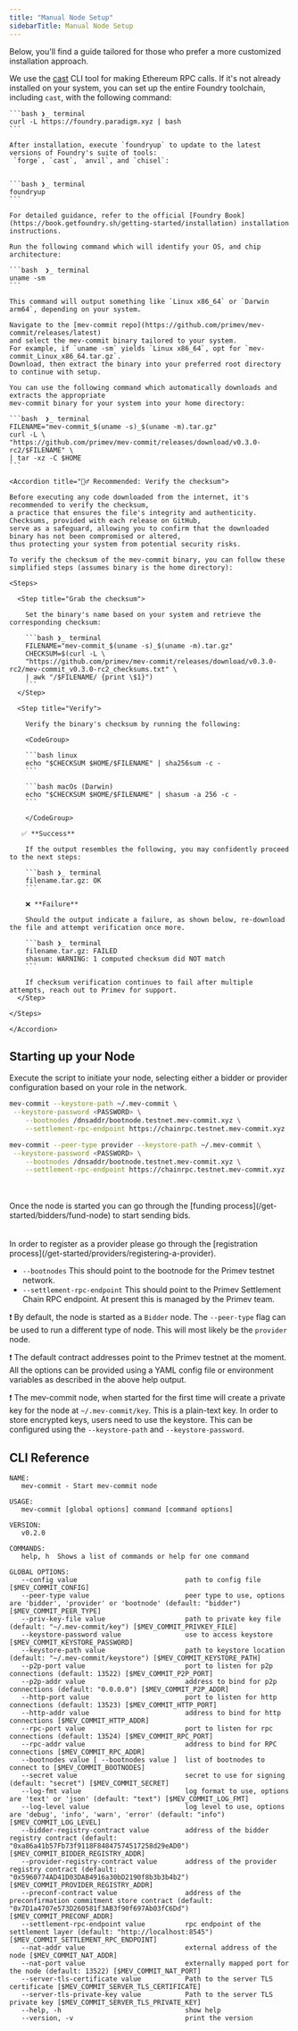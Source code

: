 ```yaml
---
title: "Manual Node Setup"
sidebarTitle: Manual Node Setup
---
```


Below, you'll find a guide tailored for those who prefer a more customized installation approach.

<Steps titleSize="h3">

  <Step title="Install cast">
  
  We use the [cast](https://book.getfoundry.sh/cast/) CLI tool for making Ethereum RPC calls.
  If it's not already installed on your system, you can set up the entire Foundry toolchain, including `cast`, with the following command:

    ```bash ❯_ terminal
    curl -L https://foundry.paradigm.xyz | bash
    ```

    After installation, execute `foundryup` to update to the latest versions of Foundry's suite of tools:
     `forge`, `cast`, `anvil`, and `chisel`:


    ```bash ❯_ terminal
    foundryup
    ```

    For detailed guidance, refer to the official [Foundry Book](https://book.getfoundry.sh/getting-started/installation) installation instructions.

  </Step>

  <Step title="Check your CPU architecture">

    Run the following command which will identify your OS, and chip architecture:

    ```bash  ❯_ terminal
    uname -sm
    ```

    This command will output something like `Linux x86_64` or `Darwin arm64`, depending on your system.

  </Step>
  <Step title="Get the mev-commit binary">

    Navigate to the [mev-commit repo](https://github.com/primev/mev-commit/releases/latest)
    and select the mev-commit binary tailored to your system.
    For example, if `uname -sm` yields `Linux x86_64`, opt for `mev-commit_Linux_x86_64.tar.gz`.
    Download, then extract the binary into your preferred root directory to continue with setup.

    You can use the following command which automatically downloads and extracts the appropriate
    mev-commit binary for your system into your home directory:

    ```bash  ❯_ terminal
    FILENAME="mev-commit_$(uname -s)_$(uname -m).tar.gz"
    curl -L \
    "https://github.com/primev/mev-commit/releases/download/v0.3.0-rc2/$FILENAME" \
    | tar -xz -C $HOME
    ```

    <Accordion title="🕵️‍♂️ Recommended: Verify the checksum">

    Before executing any code downloaded from the internet, it's recommended to verify the checksum,
    a practice that ensures the file's integrity and authenticity. Checksums, provided with each release on GitHub,
    serve as a safeguard, allowing you to confirm that the downloaded binary has not been compromised or altered,
    thus protecting your system from potential security risks.

    To verify the checksum of the mev-commit binary, you can follow these simplified steps (assumes binary is the home directory):

    <Steps>

      <Step title="Grab the checksum">

        Set the binary's name based on your system and retrieve the corresponding checksum:

        ```bash ❯_ terminal
        FILENAME="mev-commit_$(uname -s)_$(uname -m).tar.gz"
        CHECKSUM=$(curl -L \
        "https://github.com/primev/mev-commit/releases/download/v0.3.0-rc2/mev-commit_v0.3.0-rc2_checksums.txt" \
        | awk "/$FILENAME/ {print \$1}")
        ```
      </Step>

      <Step title="Verify">

        Verify the binary's checksum by running the following:

        <CodeGroup>

        ```bash linux
        echo "$CHECKSUM $HOME/$FILENAME" | sha256sum -c -
        ```

        ```bash macOs (Darwin)
        echo "$CHECKSUM $HOME/$FILENAME" | shasum -a 256 -c -
        ```

        </CodeGroup>

       ✅ **Success**

        If the output resembles the following, you may confidently proceed to the next steps:

        ```bash ❯_ terminal
        filename.tar.gz: OK
        ```

        ❌ **Failure**

        Should the output indicate a failure, as shown below, re-download the file and attempt verification once more.

        ```bash ❯_ terminal
        filename.tar.gz: FAILED
        shasum: WARNING: 1 computed checksum did NOT match
        ```

        If checksum verification continues to fail after multiple attempts, reach out to Primev for support.
      </Step>

    </Steps>

    </Accordion>

  </Step>

</Steps>

## Starting up your Node

Execute the script to initiate your node, selecting either a bidder or provider configuration based on your role in the network.

<CodeGroup>

```bash ❯_ bidder
mev-commit --keystore-path ~/.mev-commit \
 --keystore-password <PASSWORD> \
	--bootnodes /dnsaddr/bootnode.testnet.mev-commit.xyz \
	--settlement-rpc-endpoint https://chainrpc.testnet.mev-commit.xyz
```

```bash ❯_ provider
mev-commit --peer-type provider --keystore-path ~/.mev-commit \
 --keystore-password <PASSWORD> \
	--bootnodes /dnsaddr/bootnode.testnet.mev-commit.xyz \
	--settlement-rpc-endpoint https://chainrpc.testnet.mev-commit.xyz
```

</CodeGroup>

<CardGroup cols={2}>
  <div className="inline-card-header">
    <Card title="Bidders" icon="user-bounty-hunter">
      <br />
      <br />
      Once the node is started you can go through the [funding
      process](/get-started/bidders/fund-node) to start sending bids.
    </Card>
  </div>
  <div className="inline-card-header">
    <Card title="Providers" icon="network-wired">
      <br />
      <br />
      In order to register as a provider please go through the [registration
      process](/get-started/providers/registering-a-provider).
    </Card>
  </div>
</CardGroup>

- `--bootnodes` This should point to the bootnode for the Primev testnet network.
- `--settlement-rpc-endpoint` This should point to the Primev Settlement Chain RPC endpoint. At present this is managed by the Primev team.

❗ By default, the node is started as a `Bidder` node. The `--peer-type` flag can be used to run a different type of node. This will most likely be the `provider` node.

❗ The default contract addresses point to the Primev testnet at the moment. All the options can be provided using a YAML config file or environment variables as described in the above help output.

❗ The mev-commit node, when started for the first time will create a private key for the node at `~/.mev-commit/key`. This is a plain-text key. In order to store encrypted keys, users need to use the keystore. This can be configured using the `--keystore-path` and `--keystore-password`.

## CLI Reference

```shell
NAME:
   mev-commit - Start mev-commit node

USAGE:
   mev-commit [global options] command [command options]

VERSION:
   v0.2.0

COMMANDS:
   help, h  Shows a list of commands or help for one command

GLOBAL OPTIONS:
   --config value                           path to config file [$MEV_COMMIT_CONFIG]
   --peer-type value                        peer type to use, options are 'bidder', 'provider' or 'bootnode' (default: "bidder") [$MEV_COMMIT_PEER_TYPE]
   --priv-key-file value                    path to private key file (default: "~/.mev-commit/key") [$MEV_COMMIT_PRIVKEY_FILE]
   --keystore-password value                use to access keystore [$MEV_COMMIT_KEYSTORE_PASSWORD]
   --keystore-path value                    path to keystore location (default: "~/.mev-commit/keystore") [$MEV_COMMIT_KEYSTORE_PATH]
   --p2p-port value                         port to listen for p2p connections (default: 13522) [$MEV_COMMIT_P2P_PORT]
   --p2p-addr value                         address to bind for p2p connections (default: "0.0.0.0") [$MEV_COMMIT_P2P_ADDR]
   --http-port value                        port to listen for http connections (default: 13523) [$MEV_COMMIT_HTTP_PORT]
   --http-addr value                        address to bind for http connections [$MEV_COMMIT_HTTP_ADDR]
   --rpc-port value                         port to listen for rpc connections (default: 13524) [$MEV_COMMIT_RPC_PORT]
   --rpc-addr value                         address to bind for RPC connections [$MEV_COMMIT_RPC_ADDR]
   --bootnodes value [ --bootnodes value ]  list of bootnodes to connect to [$MEV_COMMIT_BOOTNODES]
   --secret value                           secret to use for signing (default: "secret") [$MEV_COMMIT_SECRET]
   --log-fmt value                          log format to use, options are 'text' or 'json' (default: "text") [$MEV_COMMIT_LOG_FMT]
   --log-level value                        log level to use, options are 'debug', 'info', 'warn', 'error' (default: "info") [$MEV_COMMIT_LOG_LEVEL]
   --bidder-registry-contract value         address of the bidder registry contract (default: "0xa86a41b57Fb73f9118F84847574517258d29eAD0") [$MEV_COMMIT_BIDDER_REGISTRY_ADDR]
   --provider-registry-contract value       address of the provider registry contract (default: "0x5960774AD41D03DAB4916a30bD2190f8b3b3b4b2") [$MEV_COMMIT_PROVIDER_REGISTRY_ADDR]
   --preconf-contract value                 address of the preconfirmation commitment store contract (default: "0x7D1a4707e573D260581f3AB3f90f697Ab03fC6Dd") [$MEV_COMMIT_PRECONF_ADDR]
   --settlement-rpc-endpoint value          rpc endpoint of the settlement layer (default: "http://localhost:8545") [$MEV_COMMIT_SETTLEMENT_RPC_ENDPOINT]
   --nat-addr value                         external address of the node [$MEV_COMMIT_NAT_ADDR]
   --nat-port value                         externally mapped port for the node (default: 13522) [$MEV_COMMIT_NAT_PORT]
   --server-tls-certificate value           Path to the server TLS certificate [$MEV_COMMIT_SERVER_TLS_CERTIFICATE]
   --server-tls-private-key value           Path to the server TLS private key [$MEV_COMMIT_SERVER_TLS_PRIVATE_KEY]
   --help, -h                               show help
   --version, -v                            print the version
```
